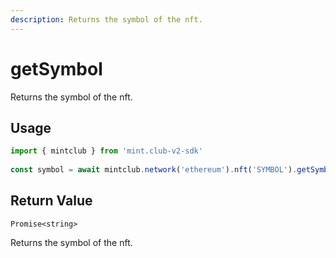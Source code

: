 ```yaml
---
description: Returns the symbol of the nft.
---
```


# getSymbol 

Returns the symbol of the nft.

## Usage

```ts twoslash [example.ts]
import { mintclub } from 'mint.club-v2-sdk'
 
const symbol = await mintclub.network('ethereum').nft('SYMBOL').getSymbol()
```

## Return Value

`Promise<string>`

Returns the symbol of the nft.